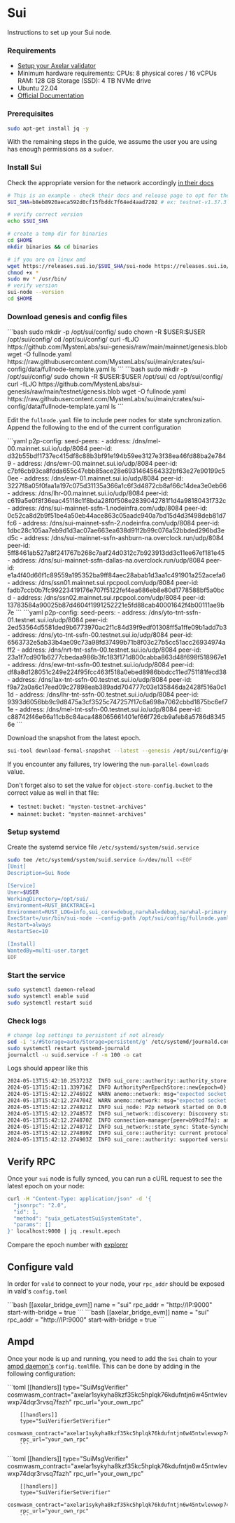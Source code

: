 # Sui


Instructions to set up your Sui node.

### Requirements

- [Setup your Axelar validator](/validator/setup/overview/)
- Minimum hardware requirements: CPUs: 8 physical cores / 16 vCPUs RAM: 128 GB Storage (SSD): 4 TB NVMe drive
- Ubuntu 22.04
- [Official Documentation](https://docs.sui.io/guides/operator/sui-full-node)

### Prerequisites

```bash
sudo apt-get install jq -y
```

With the remaining steps in the guide, we assume the user you are using has enough permissions as a `sudoer`.

### Install Sui

Check the appropriate version for the network accordingly [in their docs](https://github.com/MystenLabs/sui/releases)

```bash
# This is an example - check their docs and release page to opt for the right version
SUI_SHA=b8eb8920aeca592d0cf15fbddc7f64ed4aad7202 # ex: testnet-v1.37.3
```

```bash
# verify correct version
echo $SUI_SHA

# create a temp dir for binaries
cd $HOME
mkdir binaries && cd binaries

# if you are on linux amd
wget https://releases.sui.io/$SUI_SHA/sui-node https://releases.sui.io/$SUI_SHA/sui
chmod +x *
sudo mv * /usr/bin/
# verify version
sui-node --version
cd $HOME
```

### Download genesis and config files

<tabs>
  <tab-item title="Mainnet" class="bleed">
    ```bash
    sudo mkdir -p /opt/sui/config/    
    sudo chown -R $USER:$USER /opt/sui/config/
    cd /opt/sui/config/
    curl -fLJO https://github.com/MystenLabs/sui-genesis/raw/main/mainnet/genesis.blob 
    wget -O fullnode.yaml https://raw.githubusercontent.com/MystenLabs/sui/main/crates/sui-config/data/fullnode-template.yaml
    ls 
    ```
  </tab-item>
  <tab-item title="Testnet" class="bleed">
    ```bash
    sudo mkdir -p /opt/sui/config/    
    sudo chown -R $USER:$USER /opt/sui/
    cd /opt/sui/config/
    curl -fLJO https://github.com/MystenLabs/sui-genesis/raw/main/testnet/genesis.blob
    wget -O fullnode.yaml https://raw.githubusercontent.com/MystenLabs/sui/main/crates/sui-config/data/fullnode-template.yaml
    ls 
    ```
  </tab-item>
</tabs>

Edit the `fullnode.yaml` file to include peer nodes for state synchronization. Append the following to the end of the current configuration

<tabs>
  <tab-item title="Mainnet" class="bleed">
    ```yaml
    p2p-config:
      seed-peers:
        - address: /dns/mel-00.mainnet.sui.io/udp/8084
          peer-id: d32b55bdf1737ec415df8c88b3bf91e194b59ee3127e3f38ea46fd88ba2e7849
        - address: /dns/ewr-00.mainnet.sui.io/udp/8084
          peer-id: c7bf6cb93ca8fdda655c47ebb85ace28e6931464564332bf63e27e90199c50ee
        - address: /dns/ewr-01.mainnet.sui.io/udp/8084
          peer-id: 3227f8a05f0faa1a197c075d31135a366a1c6f3d4872cb8af66c14dea3e0eb66
        - address: /dns/lhr-00.mainnet.sui.io/udp/8084
          peer-id: c619a5e0f8f36eac45118c1f8bda28f0f508e2839042781f1d4a9818043f732c
        - address: /dns/sui-mainnet-ssfn-1.nodeinfra.com/udp/8084
          peer-id: 0c52ca8d2b9f51be4a50eb44ace863c05aadc940a7bd15d4d3f498deb81d7fc6
        - address: /dns/sui-mainnet-ssfn-2.nodeinfra.com/udp/8084
          peer-id: 1dbc28c105aa7eb9d1d3ac07ae663ea638d91f2b99c076a52bbded296bd3ed5c
        - address: /dns/sui-mainnet-ssfn-ashburn-na.overclock.run/udp/8084
          peer-id: 5ff8461ab527a8f241767b268c7aaf24d0312c7b923913dd3c11ee67ef181e45
        - address: /dns/sui-mainnet-ssfn-dallas-na.overclock.run/udp/8084
          peer-id: e1a4f40d66f1c89559a195352ba9ff84aec28abab1d3aa1c491901a252acefa6
        - address: /dns/ssn01.mainnet.sui.rpcpool.com/udp/8084
          peer-id: fadb7ccb0b7fc99223419176e707f5122fef4ea686eb8e80d1778588bf5a0bcd
        - address: /dns/ssn02.mainnet.sui.rpcpool.com/udp/8084
          peer-id: 13783584a90025b87d4604f1991252221e5fd88cab40001642f4b00111ae9b7e
    ```
  </tab-item>
  <tab-item title="Testnet" class="bleed">
    ```yaml 
    p2p-config:
      seed-peers:
        - address: /dns/yto-tnt-ssfn-01.testnet.sui.io/udp/8084
          peer-id: 2ed53564d5581ded9b6773970ac2f1c84d39f9edf01308ff5a1ffe09b1add7b3
        - address: /dns/yto-tnt-ssfn-00.testnet.sui.io/udp/8084
          peer-id: 6563732e5ab33b4ae09c73a98fd37499b71b8f03c27b5cc51acc26934974aff2
        - address: /dns/nrt-tnt-ssfn-00.testnet.sui.io/udp/8084
          peer-id: 23a1f7cd901b6277cbedaa986b3fc183f171d800cabba863d48f698f518967e1
        - address: /dns/ewr-tnt-ssfn-00.testnet.sui.io/udp/8084
          peer-id: df8a8d128051c249e224f95fcc463f518a0ebed8986bbdcc11ed751181fecd38
        - address: /dns/lax-tnt-ssfn-00.testnet.sui.io/udp/8084
          peer-id: f9a72a0a6c17eed09c27898eab389add704777c03e135846da2428f516a0c11d
        - address: /dns/lhr-tnt-ssfn-00.testnet.sui.io/udp/8084
          peer-id: 9393d6056bb9c9d8475a3cf3525c747257f17c6a698a7062cbbd1875bc6ef71e
        - address: /dns/mel-tnt-ssfn-00.testnet.sui.io/udp/8084
          peer-id: c88742f46e66a11cb8c84aca488065661401ef66f726cb9afeb8a5786d83456e
    ```
  </tab-item>
</tabs>

Download the snapshot from the latest epoch.

```bash
sui-tool download-formal-snapshot --latest --genesis /opt/sui/config/genesis.blob       --network testnet      --path /opt/sui/db/  --num-parallel-downloads 50 --no-sign-request
```

If you encounter any failures, try lowering the `num-parallel-downloads` value.

Don't forget also to set the value for `object-store-config.bucket` to the correct value as well in that file:
 - `testnet`: `bucket: "mysten-testnet-archives"`
 - `mainnet`: `bucket: "mysten-mainnet-archives"`

### Setup systemd

Create the systemd service file `/etc/systemd/system/suid.service`

```bash
sudo tee /etc/systemd/system/suid.service &>/dev/null <<EOF
[Unit]
Description=Sui Node

[Service]
User=$USER
WorkingDirectory=/opt/sui/
Environment=RUST_BACKTRACE=1
Environment=RUST_LOG=info,sui_core=debug,narwhal=debug,narwhal-primary::helper=info,LD_PRELOAD=/usr/lib/x86_64-linux-gnu/libjemalloc.so,MALLOC_CONF=prof:true,prof_prefix:/opt/sui/jeprof/jeprof.out,lg_prof_interval:36
ExecStart=/usr/bin/sui-node --config-path /opt/sui/config/fullnode.yaml
Restart=always
RestartSec=10

[Install]
WantedBy=multi-user.target
EOF
```

### Start the service

```bash
sudo systemctl daemon-reload
sudo systemctl enable suid
sudo systemctl restart suid
```

### Check logs

```bash
# change log settings to persistent if not already
sed -i 's/#Storage=auto/Storage=persistent/g' /etc/systemd/journald.conf
sudo systemctl restart systemd-journald
journalctl -u suid.service -f -n 100 -o cat
```

Logs should appear like this

```bash
2024-05-13T15:42:10.253723Z  INFO sui_core::authority::authority_store: Cur epoch: 0
2024-05-13T15:42:11.339716Z  INFO AuthorityPerEpochStore::new{epoch=0}: sui_core::authority::authority_per_epoch_store: authenticator_state disabled
2024-05-13T15:42:12.274692Z  WARN anemo::network: msg="expected socket send buffer size to be at least 20971520, got 425984"
2024-05-13T15:42:12.274704Z  WARN anemo::network: msg="expected socket receive buffer size to be at least 20971520, got 425984"
2024-05-13T15:42:12.274821Z  INFO sui_node: P2p network started on 0.0.0.0:8080 server_name="sui-35834a8a"
2024-05-13T15:42:12.274857Z  INFO sui_network::discovery: Discovery started
2024-05-13T15:42:12.274870Z  INFO connection-manager{peer=b99cd7fa}: anemo::network::connection_manager: ConnectionManager started
2024-05-13T15:42:12.274871Z  INFO sui_network::state_sync: State-Synchronizer started
2024-05-13T15:42:12.274899Z  INFO sui_core::authority: current protocol version is now ProtocolVersion(4)
2024-05-13T15:42:12.274903Z  INFO sui_core::authority: supported versions are: SupportedProtocolVersions { min: ProtocolVersion(1), max: ProtocolVersion(44) }
```

## Verify RPC

Once your `sui` node is fully synced, you can run a cURL request to see the latest epoch on your node:

```bash
curl -H "Content-Type: application/json" -d '{
  "jsonrpc": "2.0",
  "id": 1,
  "method": "suix_getLatestSuiSystemState",
  "params": []
}' localhost:9000 | jq .result.epoch
```

Compare the epoch number with [explorer](https://suiscan.xyz)

## Configure vald

In order for `vald` to connect to your node, your `rpc_addr` should be exposed in
vald's `config.toml`

<tabs>
  <tab-item title="Mainnet">
    ```bash [[axelar_bridge_evm]] name = "sui" rpc_addr = "http://IP:9000"
    start-with-bridge = true 
```
  </tab-item>
  <tab-item title="Testnet">
    ```bash [[axelar_bridge_evm]] name = "sui" rpc_addr = "http://IP:9000"
    start-with-bridge = true 
```
  </tab-item>
</tabs>


## Ampd

Once your node is up and running, you need to add the `Sui` chain to your [ampd daemon's](https://github.com/axelarnetwork/axelar-amplifier/tree/main/ampd) `config.toml`file. This can be done by adding in the following configuration:

<tabs>
<tab-item title="Mainnet">
        ```toml
        [[handlers]]
        type="SuiMsgVerifier"
        cosmwasm_contract="axelar1sykyha8kzf35kc5hplqk76kdufntjn6w45ntwlevwxp74dqr3rvsq7fazh"
        rpc_url="your_own_rpc"

        [[handlers]]
        type="SuiVerifierSetVerifier"
        cosmwasm_contract="axelar1sykyha8kzf35kc5hplqk76kdufntjn6w45ntwlevwxp74dqr3rvsq7fazh"
        rpc_url="your_own_rpc"
        ```
</tab-item>
<tab-item title="Testnet">
        ```toml
        [[handlers]]
        type="SuiMsgVerifier"
        cosmwasm_contract="axelar1sykyha8kzf35kc5hplqk76kdufntjn6w45ntwlevwxp74dqr3rvsq7fazh"
        rpc_url="your_own_rpc"

        [[handlers]]
        type="SuiVerifierSetVerifier"
        cosmwasm_contract="axelar1sykyha8kzf35kc5hplqk76kdufntjn6w45ntwlevwxp74dqr3rvsq7fazh"
        rpc_url="your_own_rpc"
        ```             
</tab-item>
</tabs>

